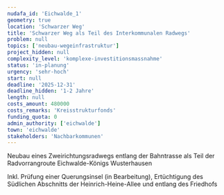 ```yaml
---
nudafa_id: 'Eichwalde_1'
geometry: true
location: 'Schwarzer Weg'
title: 'Schwarzer Weg als Teil des Interkommunalen Radwegs'
problem: null
topics: ['neubau-wegeinfrastruktur']
project_hidden: null
complexity_level: 'komplexe-investitionsmassnahme'
status: 'in-planung'
urgency: 'sehr-hoch'
start: null
deadline: '2025-12-31'
deadline_hidden: '1-2 Jahre'
length: null
costs_amount: 480000
costs_remarks: 'Kreisstrukturfonds'
funding_quota: 0
admin_authority: ['eichwalde']
town: 'eichwalde'
stakeholders: 'Nachbarkommunen'
---
```


Neubau eines Zweirichtungsradwegs entlang der Bahntrasse als Teil der Radvorrangroute Eichwalde-Königs Wusterhausen

Inkl. Prüfung einer Querungsinsel (in Bearbeitung), Ertüchtigung des Südlichen Abschnitts der Heinrich-Heine-Allee und entlang des Friedhofs
